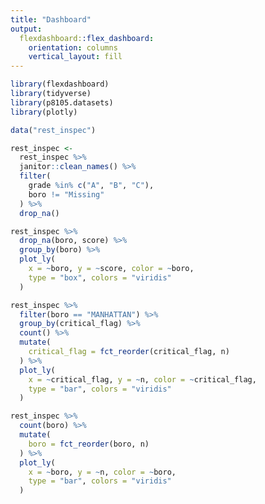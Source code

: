 ```yaml
---
title: "Dashboard"
output: 
  flexdashboard::flex_dashboard:
    orientation: columns
    vertical_layout: fill
---
```


```r

library(flexdashboard)
library(tidyverse)
library(p8105.datasets)
library(plotly)

```


```r
data("rest_inspec")

rest_inspec <- 
  rest_inspec %>% 
  janitor::clean_names() %>% 
  filter(
    grade %in% c("A", "B", "C"),
    boro != "Missing"
  ) %>% 
  drop_na() 


```


```r
rest_inspec %>% 
  drop_na(boro, score) %>% 
  group_by(boro) %>% 
  plot_ly(
    x = ~boro, y = ~score, color = ~boro,
    type = "box", colors = "viridis"
  )

```


```r
rest_inspec %>%
  filter(boro == "MANHATTAN") %>% 
  group_by(critical_flag) %>% 
  count() %>% 
  mutate(
    critical_flag = fct_reorder(critical_flag, n)
  ) %>% 
  plot_ly(
    x = ~critical_flag, y = ~n, color = ~critical_flag,
    type = "bar", colors = "viridis"
  )

rest_inspec %>% 
  count(boro) %>% 
  mutate(
    boro = fct_reorder(boro, n)
  ) %>% 
  plot_ly(
    x = ~boro, y = ~n, color = ~boro,
    type = "bar", colors = "viridis"
  )

```


```r
```


